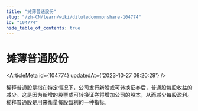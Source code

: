 ```yaml
---
title: "摊薄普通股份"
slug: "/zh-CN/learn/wiki/dilutedcommonshare-104774"
id: "104774"
hide_table_of_contents: true
---
```



<Breadcrumbs current="摊薄普通股份" />

# 摊薄普通股份

<ArticleMeta id={104774} updatedAt={'2023-10-27 08:20:29'} />
<div className='border-solid border-b border-t-0 my-4 border-[var(--ifm-color-gray-300)]' />

稀释普通股是指在特定情况下，公司发行新股或可转换证券后，普通股每股收益的减少。这是因为新增的股票或可转换证券将增加公司的股本，从而减少每股盈利。稀释普通股是用来衡量每股盈利的一种指标。
